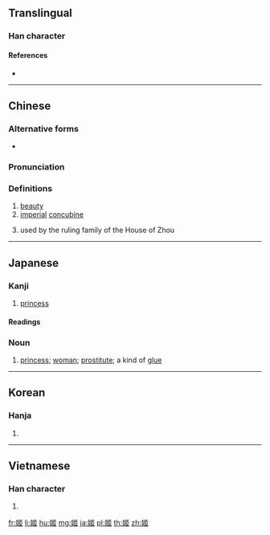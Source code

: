 {{character info/new}}
{{also|姫}}
==Translingual==

===Han character===
{{Han char|rn=38|rad=女|as=07|sn=10|four=41417|canj=VSLL|ids=⿰女𦣞}}

====References====
* {{Han ref|kx=0260.230|dkj=06230|dj=0526.240|hdz=21049.150|uh=59EC|ud=23020|bh=AE56|bd=44630}}

----

==Chinese==
{{zh-forms}}

===Alternative forms===
* {{zh-l|姫}}

===Pronunciation===
{{zh-pron
|m=jī
|c=gei1
|mn=ki
|mc=y
|oc=y
|ma=
|cat=n,pn
}}

===Definitions===
{{zh-hanzi}}

# [[beauty]]
# [[imperial]] [[concubine]]
# {{surname|lang=zh|dot=,}} used by the ruling family of the House of Zhou

----

==Japanese==

===Kanji===
{{ja-kanji|grade=uc|rs=女07|style=ky|shin=姫}}

# [[princess]]

====Readings====
{{ja-readings
|goon=[[き]] (ki) {{non-joyo-reading}}
|kanon=[[き]] (ki) {{non-joyo-reading}}
|kun=[[ひめ]] (hime)
|nanori=[[ひめ]] (hime), [[こひめ]] (kohime), [[ひめさき]] (himesaki), [[ぷりんせす]] (purinsesu), [[れもん]] (remon)
}}

===Noun===
{{ja-noun|ひめ}}

# {{ja-def|姫}} [[princess]]; [[woman]]; [[prostitute]]; a kind of [[glue]]

----

==Korean==

===Hanja===
{{ko-hanja|hangeul=희|rv=hui|mr=hŭi}}

# {{defn|lang=ko|sort=女07}}

----

==Vietnamese==

===Han character===
{{vi-hantu|[[cơ]]|rs=女07}}

# {{defn|lang=vi|sort=女07}}

[[fr:姬]]
[[li:姬]]
[[hu:姬]]
[[mg:姬]]
[[ja:姬]]
[[pl:姬]]
[[th:姬]]
[[zh:姬]]